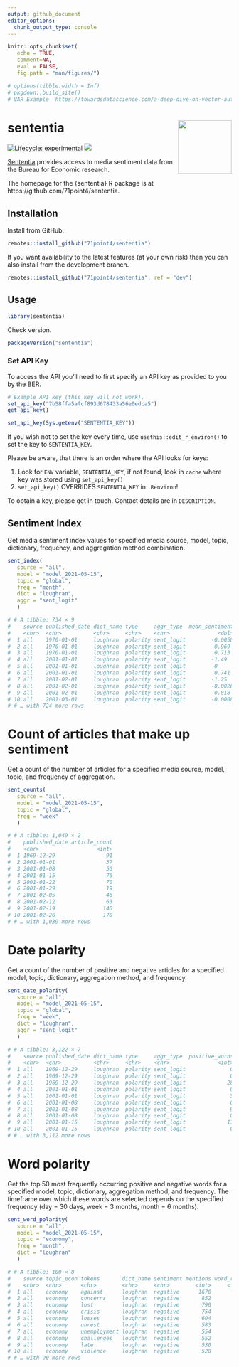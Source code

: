 ```yaml
---
output: github_document
editor_options: 
  chunk_output_type: console
---
```


```r
knitr::opts_chunk$set(
   echo = TRUE, 
   comment=NA,
   eval = FALSE, 
   fig.path = "man/figures/")

# options(tibble.width = Inf)
# pkgdown::build_site()
# VAR Example  https://towardsdatascience.com/a-deep-dive-on-vector-autoregression-in-r-58767ebb3f06
```

# sententia <img src="man/figures/logo.png" align="right" alt="" width="120" />

[![Lifecycle: experimental](https://img.shields.io/badge/lifecycle-experimental-orange.svg)](https://www.tidyverse.org/lifecycle/#experimental)
[![](https://img.shields.io/github/last-commit/71point4/sententia.svg)](https://github.com/71point4/sententia/commits/develop)

[Sententia](https://github.com/71point4/sententia) provides access to media sentiment data from the Bureau for Economic research.

The homepage for the {sententia} R package is at https://github.com/71point4/sententia.

## Installation

Install from GitHub.

```r
remotes::install_github("71point4/sententia")
```

If you want availability to the latest features (at your own risk) then you can also install from the development branch.

```r
remotes::install_github("71point4/sententia", ref = "dev")
```

## Usage

```r
library(sententia)
```

Check version.

```r
packageVersion("sententia")
```

### Set API Key

To access the API you'll need to first specify an API key as provided to you by the BER.

```r
# Example API key (this key will not work).
set_api_key("7b58ffa5afcf893d678433a56e0edca5")
get_api_key()
```

```r
set_api_key(Sys.getenv("SENTENTIA_KEY"))
```

If you wish not to set the key every time, use `usethis::edit_r_environ()` to set the key to `SENTENTIA_KEY`.

Please be aware, that there is an order where the API looks for keys:

1) Look for `ENV` variable, `SENTENTIA_KEY`, if not found, look in `cache` where key was stored using `set_api_key()`
3) `set_api_key()` OVERRIDES `SENTENTIA_KEY` in `.Renviron`!

To obtain a key, please get in touch. Contact details are in `DESCRIPTION`.

## Sentiment Index

Get media sentiment index values for specified media source, model, topic, dictionary, frequency, and aggregation method combination.

```r
sent_index(
   source = "all",
   model = "model_2021-05-15",
   topic = "global",
   freq = "month",
   dict = "loughran",
   aggr = "sent_logit"
   )

# # A tibble: 734 × 9
#    source published_date dict_name type     aggr_type  mean_sentiment relative absolute sent_log
#    <chr>  <chr>          <chr>     <chr>    <chr>               <dbl>    <int>    <dbl>    <int>
#  1 all    1970-01-01     loughran  polarity sent_logit        -0.0058        0        0        0
#  2 all    1970-01-01     loughran  polarity sent_logit        -0.969        -1       -1        0
#  3 all    1970-01-01     loughran  polarity sent_logit         0.713         1        1        0
#  4 all    2001-01-01     loughran  polarity sent_logit        -1.49         -1       -1        0
#  5 all    2001-01-01     loughran  polarity sent_logit         0             0        0        0
#  6 all    2001-01-01     loughran  polarity sent_logit         0.741         1        1        0
#  7 all    2001-02-01     loughran  polarity sent_logit        -1.25         -1       -1        0
#  8 all    2001-02-01     loughran  polarity sent_logit        -0.0026        0        0        0
#  9 all    2001-02-01     loughran  polarity sent_logit         0.818         1        1        0
# 10 all    2001-03-01     loughran  polarity sent_logit        -0.0008        0        0        0
# # … with 724 more rows
```

# Count of articles that make up sentiment

Get a count of the number of articles for a specified media source, model, topic, and frequency of aggregation.

```r
sent_counts(
   source = "all",
   model = "model_2021-05-15",
   topic = "global",
   freq = "week"
   )

# # A tibble: 1,049 × 2
#    published_date article_count
#    <chr>                  <int>
#  1 1969-12-29                91
#  2 2001-01-01                37
#  3 2001-01-08                56
#  4 2001-01-15                76
#  5 2001-01-22                70
#  6 2001-01-29                19
#  7 2001-02-05                46
#  8 2001-02-12                63
#  9 2001-02-19               140
# 10 2001-02-26               178
# # … with 1,039 more rows
```

# Date polarity

Get a count of the number of positive and negative articles for a specified model, topic, dictionary, aggregation method, and frequency.

```r
sent_date_polarity(
   source = "all",
   model = "model_2021-05-15",
   topic = "global",
   freq = "week",
   dict = "loughran",
   aggr = "sent_logit"
   )

# # A tibble: 3,122 × 7
#    source published_date dict_name type     aggr_type  positive_words negative_words
#    <chr>  <chr>          <chr>     <chr>    <chr>               <int>          <int>
#  1 all    1969-12-29     loughran  polarity sent_logit              0             59
#  2 all    1969-12-29     loughran  polarity sent_logit              0              0
#  3 all    1969-12-29     loughran  polarity sent_logit             28              0
#  4 all    2001-01-01     loughran  polarity sent_logit              0             32
#  5 all    2001-01-01     loughran  polarity sent_logit              5              0
#  6 all    2001-01-08     loughran  polarity sent_logit              0             40
#  7 all    2001-01-08     loughran  polarity sent_logit              9              0
#  8 all    2001-01-08     loughran  polarity sent_logit              0              0
#  9 all    2001-01-15     loughran  polarity sent_logit             11              0
# 10 all    2001-01-15     loughran  polarity sent_logit              0              0
# # … with 3,112 more rows
```

# Word polarity

Get the top 50 most frequently occurring positive and negative words for a specified model, topic, dictionary, aggregation method, and frequency. The timeframe over which these words are selected depends on the specified frequency (day = 30 days, week = 3 months, month = 6 months).

```r
sent_word_polarity(
   source = "all",
   model = "model_2021-05-15",
   topic = "economy",
   freq = "month",
   dict = "loughran"
   )

# # A tibble: 100 × 8
#    source topic_econ tokens       dict_name sentiment mentions word_rank date_range             
#    <chr>  <chr>      <chr>        <chr>     <chr>        <int>     <int> <chr>                  
#  1 all    economy    against      loughran  negative      1670         1 2021-02-28 - 2021-08-28
#  2 all    economy    concerns     loughran  negative       852         2 2021-02-28 - 2021-08-28
#  3 all    economy    lost         loughran  negative       790         3 2021-02-28 - 2021-08-28
#  4 all    economy    crisis       loughran  negative       754         4 2021-02-28 - 2021-08-28
#  5 all    economy    losses       loughran  negative       604         5 2021-02-28 - 2021-08-28
#  6 all    economy    unrest       loughran  negative       583         6 2021-02-28 - 2021-08-28
#  7 all    economy    unemployment loughran  negative       554         7 2021-02-28 - 2021-08-28
#  8 all    economy    challenges   loughran  negative       552         8 2021-02-28 - 2021-08-28
#  9 all    economy    late         loughran  negative       530         9 2021-02-28 - 2021-08-28
# 10 all    economy    violence     loughran  negative       528        10 2021-02-28 - 2021-08-28
# # … with 90 more rows
```
